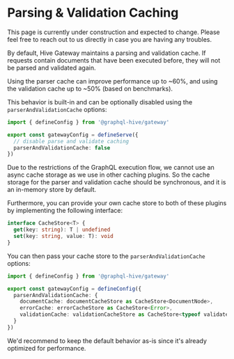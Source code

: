 
# Parsing & Validation Caching

<Callout>
  This page is currently under construction and expected to change. Please feel free to reach out to
  us directly in case you are having any troubles.
</Callout>

By default, Hive Gateway maintains a parsing and validation cache. If requests contain documents
that have been executed before, they will not be parsed and validated again.

Using the parser cache can improve performance up to ~60%, and using the validation cache up to ~50%
(based on benchmarks).

This behavior is built-in and can be optionally disabled using the `parserAndValidationCache`
options:

```ts filename="gateway.config.ts" {4,5}
import { defineConfig } from '@graphql-hive/gateway'

export const gatewayConfig = defineServe({
  // disable parse and validate caching
  parserAndValidationCache: false
})
```

<Callout>
  Due to the restrictions of the GraphQL execution flow, we cannot use an async cache storage as we
  use in other caching plugins. So the cache storage for the parser and validation cache should be
  synchronous, and it is an in-memory store by default.
</Callout>

Furthermore, you can provide your own cache store to both of these plugins by implementing the
following interface:

```ts
interface CacheStore<T> {
  get(key: string): T | undefined
  set(key: string, value: T): void
}
```

You can then pass your cache store to the `parserAndValidationCache` options:

```ts filename="gateway.config.ts" {9-13}
import { defineConfig } from '@graphql-hive/gateway'

export const gatewayConfig = defineConfig({
  parserAndValidationCache: {
    documentCache: documentCacheStore as CacheStore<DocumentNode>,
    errorCache: errorCacheStore as CacheStore<Error>,
    validationCache: validationCacheStore as CacheStore<typeof validate>
  }
})
```

<Callout>
  We'd recommend to keep the default behavior as-is since it's already optimized for performance.
</Callout>
